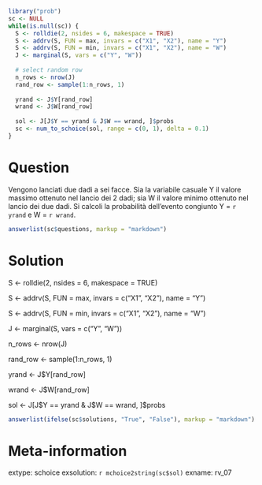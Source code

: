 ```r
library("prob")
sc <- NULL
while(is.null(sc)) {
  S <- rolldie(2, nsides = 6, makespace = TRUE)
  S <- addrv(S, FUN = max, invars = c("X1", "X2"), name = "Y")
  S <- addrv(S, FUN = min, invars = c("X1", "X2"), name = "W")
  J <- marginal(S, vars = c("Y", "W"))
  
  # select random row
  n_rows <- nrow(J)
  rand_row <- sample(1:n_rows, 1)
  
  yrand <- J$Y[rand_row]
  wrand <- J$W[rand_row]
  
  sol <- J[J$Y == yrand & J$W == wrand, ]$probs
  sc <- num_to_schoice(sol, range = c(0, 1), delta = 0.1)
}
```

Question
========
Vengono lanciati due dadi a sei facce. Sia la variabile casuale Y il valore massimo ottenuto nel lancio dei 2 dadi; sia W il valore minimo ottenuto nel lancio dei due dadi. Si calcoli la probabilità dell'evento congiunto Y =  `r yrand` e W =  `r wrand`.

```r
answerlist(sc$questions, markup = "markdown")
```

Solution
========

  S <- rolldie(2, nsides = 6, makespace = TRUE)
  
  S <- addrv(S, FUN = max, invars = c("X1", "X2"), name = "Y")
  
  S <- addrv(S, FUN = min, invars = c("X1", "X2"), name = "W")
  
  J <- marginal(S, vars = c("Y", "W"))
  
  n_rows <- nrow(J)
  
  rand_row <- sample(1:n_rows, 1)
  
  yrand <- J$Y[rand_row]
  
  wrand <- J$W[rand_row]
  
  sol <- J[J$Y == yrand & J$W == wrand, ]$probs
  

```r
answerlist(ifelse(sc$solutions, "True", "False"), markup = "markdown")
```
  
Meta-information
================
extype: schoice
exsolution: `r mchoice2string(sc$sol)`
exname: rv_07
